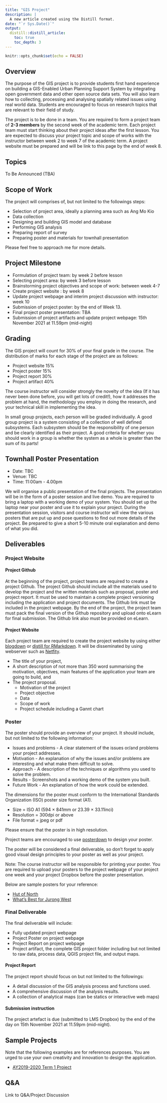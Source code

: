```yaml
---
title: "GIS Project"
description: |
  A new article created using the Distill format.
date: "`r Sys.Date()`"
output:
  distill::distill_article:
    toc: true
    toc_depth: 3
---
```


```r
knitr::opts_chunk$set(echo = FALSE)
```

## Overview

The purpose of the GIS project is to provide students first hand experience on building a GIS-Enabled Urban Planning Support System by integrating open government data and other open source data sets. You will also learn how to collecting, processing and analysing spatially related issues using real world data. Students are encouraged to focus on research topics that are relevant to their field of study.

The project is to be done in a team. You are required to form a project team of **2-3 members** by the second week of the academic term. Each project team must start thinking about their project ideas after the first lesson. You are expected to discuss your project topic and scope of works with the instructor between week 2 to week 7 of the academic term. A project website must be prepared and will be link to this page by the end of week 8.

## Topics

To Be Announced (TBA)

## Scope of Work

The project will comprises of, but not limited to the followings steps:

- Selection of project area, ideally a planning area such as Ang Mo Kio
- Data collection
- Designing and building GIS model and database
- Performing GIS analysis
- Preparing report of survey
- Preparing poster and materials for townhall presentation

Please feel free to approach me for more details.

## Project Milestone

- Formulation of project team: by week 2 before lesson
- Selecting project area: by week 3 before lesson
- Brainstorming project objectives and scope of work: between week 4-7
- Create project website : by week 8
- Update project webpage and interim project discussion with instructor: week 10
- Submission of project poster: by the end of Week 13.
- Final project poster presentation: TBA
- Submission of project artifacts and update project webpage: 15th November 2021 at 11.59pm (mid-night)

## Grading

The GIS project will count for 30% of your final grade in the course. The distribution of marks for each stage of the project are as follows:

- Project website 15%
- Project poster 15%
- Project report 30%
- Project artifact 40%

The course instructor will consider strongly the novelty of the idea (If it has never been done before, you will get lots of credit!), how it addresses the problem at hand, the methodology you employ in doing the research, and your technical skill in implementing the idea.

In small group projects, each person will be graded individually. A good group project is a system consisting of a collection of well defined subsystems. Each subsystem should be the responsibility of one person and be clearly identified as their project. A good criteria for whether you should work in a group is whether the system as a whole is greater than the sum of its parts!

## Townhall Poster Presentation

- Date: TBC
- Venue: TBC
- Time: 11:00am - 4.00pm

We will organise a public presentation of the final projects. The presentation will be in the form of a poster session and live demo. You are required to bring a laptop with a working demo of your system. You should set up the laptop near your poster and use it to explain your project. During the presentation session, visitors and course instructor will view the various posters that are put up and pose questions to find out more details of the project. Be prepared to give a short 5-10 minute oral explanation and demo of what you did.

## Deliverables
### Project Website
#### Project Github

At the beginning of the project, project teams are required to create a project Github.  The project Github should include all the materials used to develop the project and the written materials such as proposal, poster and project report.  It must be used to maintain a complete project versioning including the application and project documents.  The Github link must be included in the project webpage.  By the end of the project, the project team must pack the final version of the Github repository and upload onto eLearn for final submission.  The Github link also must be provided on eLearn.  

#### Project Website
Each project team are required to create the project website by using either [blogdown](https://pkgs.rstudio.com/blogdown/) or [distill for RMarkdown](https://rstudio.github.io/distill/). It will be disseminated by using webserver such as [Netfity](https://www.netlify.com/).

- The title of your project,
- A short description of not more than 350 word summarising the motivation, objectives, main features of the application your team are going to build, and
- The project proposal.
   - Motivation of the project
   - Project objective
   - Data
   - Scope of work
   - Project schedule including a Gannt chart

### Poster

The poster should provide an overview of your project. It should include, but not limited to the following information:

- Issues and problems - A clear statement of the issues or/and problems your project addresses.
- Motivation - An explanation of why the issues and/or problems are interesting and what make them difficult to solve.
- Approach - A description of the techniques or algorithms you used to solve the problem.
- Results - Screenshots and a working demo of the system you built.
- Future Work - An explanation of how the work could be extended.

The dimensions for the poster must conform to the International Standards Organization (ISO) poster size format (A1). 

- Size = ISO A1 (594 × 841mm or 23.39 × 33.11inci)
- Resolution = 300dpi or above
- File format = jpeg or pdf

Please ensure that the poster is in high resolution. 

Project teams are encouraged to use [posterdown](https://github.com/brentthorne/posterdown/wiki) to design your poster.

The poster will be considered a final deliverable, so don't forget to apply good visual design principles to your poster as well as your project.

Note: The course instructor will be responsible for printing your poster. You are required to upload your posters to the project webpage of your project one week and your project Dropbox before the poster presentation.

Below are sample posters for your reference:

- [Hut of North](https://wiki.smu.edu.sg/1920t1smt201/G1-Group12_Poster)
- [What's Best for Jurong West](https://wiki.smu.edu.sg/1920t1smt201/G2-Group07_Poster)

### Final Deliverable

The final deliverable will include:

- Fully updated project webpage
- Project Poster on project webpage
- Project Report on project webpage
- Project artifact, the complete GIS project folder including but not limited to raw data, process data, QGIS project file, and output maps.

#### Project Report

The project report should focus on but not limited to the followings:

- A detail discussion of the GIS analysis process and functions used.
- A comprehensive discussion of the analysis results.
- A collection of analytical maps (can be statics or interactive web maps)

#### Submission instruction

The project artefact is due (submitted to LMS Dropbox) by the end of the day on 15th November 2021 at 11.59pm (mid-night).


## Sample Projects

Note that the following examples are for references purposes. You are urged to use your own creativity and innovation to design the application.

- [AY2019-2020 Term 1 Project](https://wiki.smu.edu.sg/1920t1smt201/Project_Groups)

## Q&A

Link to Q&A/Project Discussion 



